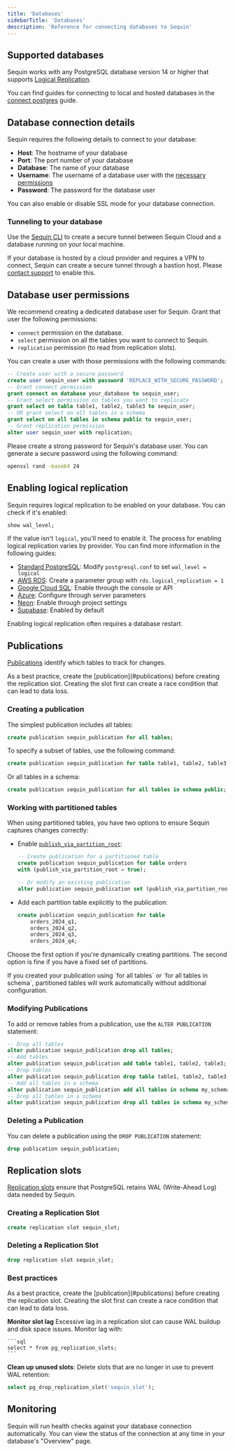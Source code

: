 ```yaml
---
title: 'Databases'
sidebarTitle: 'Databases'
description: 'Reference for connecting databases to Sequin'
---
```


 ## Supported databases

Sequin works with any PostgreSQL database version 14 or higher that supports [Logical Replication](https://www.postgresql.org/docs/current/logical-replication.html).

You can find guides for connecting to local and hosted databases in the [connect postgres](/connect-postgres) guide.

## Database connection details

Sequin requires the following details to connect to your database:

- **Host**: The hostname of your database
- **Port**: The port number of your database
- **Database**: The name of your database
- **Username**: The username of a database user with the [necessary permissions](#database-user-permissions)
- **Password**: The password for the database user

You can also enable or disable SSL mode for your database connection.

### Tunneling to your database

Use the [Sequin CLI](/reference/cli/overview) to create a secure tunnel between Sequin Cloud and a database running on your local machine.

If your database is hosted by a cloud provider and requires a VPN to connect, Sequin can create a secure tunnel through a bastion host. Please [contact support](mailto:support@sequinstream.com) to enable this.

## Database user permissions

We recommend creating a dedicated database user for Sequin. Grant that user the following permissions:

- `connect` permission on the database.
- `select` permission on all the tables you want to connect to Sequin.
- `replication` permission (to read from replication slots).

You can create a user with those permissions with the following commands:

```sql
-- Create user with a secure password
create user sequin_user with password 'REPLACE_WITH_SECURE_PASSWORD';
-- Grant connect permission
grant connect on database your_database to sequin_user;
-- Grant select permission on tables you want to replicate
grant select on table table1, table2, table3 to sequin_user;
-- OR grant select on all tables in a schema
grant select on all tables in schema public to sequin_user;
-- Grant replication permission
alter user sequin_user with replication;
```

Please create a strong password for Sequin's database user. You can generate a secure password using the following command:

```bash
openssl rand -base64 24
```

## Enabling logical replication

Sequin requires logical replication to be enabled on your database. You can check if it's enabled:

```sql
show wal_level;
```

If the value isn't `logical`, you'll need to enable it. The process for enabling logical replication varies by provider. You can find more information in the following guides:

- [Standard PostgreSQL](/connect-postgres): Modify `postgresql.conf` to set `wal_level = logical`
- [AWS RDS](/how-to/setup-rds): Create a parameter group with `rds.logical_replication = 1`
- [Google Cloud SQL](/how-to/setup-gcp): Enable through the console or API
- [Azure](/how-to/setup-azure): Configure through server parameters
- [Neon](/how-to/setup-neon): Enable through project settings
- [Supabase](/how-to/setup-supabase): Enabled by default

<Warning>
Enabling logical replication often requires a database restart.
</Warning>

## Publications

[Publications](https://www.postgresql.org/docs/current/sql-createpublication.html) identify which tables to track for changes.

<Warning>
As a best practice, create the [publication](#publications) before creating the replication slot. Creating the slot first can create a race condition that can lead to data loss.
</Warning>

### Creating a publication

The simplest publication includes all tables:

```sql
create publication sequin_publication for all tables;
```

To specify a subset of tables, use the following command:

```sql
create publication sequin_publication for table table1, table2, table3;
```

Or all tables in a schema:

```sql
create publication sequin_publication for all tables in schema public;
```

### Working with partitioned tables

When using partitioned tables, you have two options to ensure Sequin captures changes correctly:

- Enable [`publish_via_partition_root`](https://www.postgresql.org/docs/current/sql-createpublication.html#SQL-CREATEPUBLICATION-PARAMS-WITH-PUBLISH-VIA-PARTITION-ROOT):
    ```sql
    -- Create publication for a partitioned table
    create publication sequin_publication for table orders 
    with (publish_via_partition_root = true);

    -- Or modify an existing publication
    alter publication sequin_publication set (publish_via_partition_root = true);
    ```

- Add each partition table explicitly to the publication:
    ```sql
    create publication sequin_publication for table
        orders_2024_q1,
        orders_2024_q2,
        orders_2024_q3,
        orders_2024_q4;
    ```

Choose the first option if you're dynamically creating partitions. The second option is fine if you have a fixed set of partitions.

<Note>
If you created your publication using `for all tables` or `for all tables in schema`, partitioned tables will work automatically without additional configuration.
</Note>

### Modifying Publications

To add or remove tables from a publication, use the `ALTER PUBLICATION` statement:

```sql
-- Drop all tables
alter publication sequin_publication drop all tables;
-- Add tables
alter publication sequin_publication add table table1, table2, table3;
-- Drop tables
alter publication sequin_publication drop table table1, table2, table3;
-- Add all tables in a schema
alter publication sequin_publication add all tables in schema my_schema;
-- Drop all tables in a schema
alter publication sequin_publication drop all tables in schema my_schema;
```

### Deleting a Publication

You can delete a publication using the `DROP PUBLICATION` statement:

```sql
drop publication sequin_publication;
```

## Replication slots

[Replication slots](https://www.postgresql.org/docs/9.4/catalog-pg-replication-slots.html) ensure that PostgreSQL retains WAL (Write-Ahead Log) data needed by Sequin.

### Creating a Replication Slot

```sql
create replication slot sequin_slot;
```

### Deleting a Replication Slot

```sql
drop replication slot sequin_slot;
```

### Best practices

<Warning>
As a best practice, create the [publication](#publications) before creating the replication slot. Creating the slot first can create a race condition that can lead to data loss.
</Warning>

**Monitor slot lag**
    Excessive lag in a replication slot can cause WAL buildup and disk space issues. Monitor lag with:

    ```sql
    select * from pg_replication_slots;
    ```

**Clean up unused slots**: Delete slots that are no longer in use to prevent WAL retention:

```sql
select pg_drop_replication_slot('sequin_slot');
```
## Monitoring

Sequin will run health checks against your database connection automatically. You can view the status of the connection at any time in your database's "Overview" page.